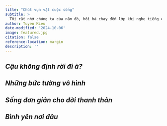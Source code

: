 ```yaml
---
title: "Chút vụn vặt cuộc sống"
subtitle: >
  Tôi rất nhớ chúng ta của năm đó, hối hả chạy đến lớp khi nghe tiếng chuông báo, ngủ gà ngủ gật vì bài giảng nhàm chán. Nhớ những buổi đạp xe đi học ở Phương Nam, tôi và bạn thân nhau từ đấy...
author: Tuyen Kieu
date-modified: '2024-10-06'
image: featured.jpg
citation: false
reference-location: margin
description: ''
---
```


::: {.callout}
## _**Cậu không định rời đi à?**_
<p></p>

<p style="text-align:justify"></p>

<!-- 
Có chứ, nhưng đôi khi thật khó đưa ra quyết định giữa tình cảm và lý trí. T cũng k biết mình nên làm gì khi rời đi, t muốn trở về nơi đó, nhưng k biết còn tiếp nhận mình k, t đã rời đi quá lâu rồi.

Muốn dành thời gian để suy nghĩ sau kỳ nghĩ, rồi bão yagi đến, những lo lắng, bôn ba ngược xuôi chuyển đồ,....

Vòng tròn mối quan hệ (truyện đạp tinh)
-->

:::

::: {.callout}
## _**Những bức tường vô hình**_
<p></p>

<p style="text-align:justify"></p>

<!-- 
Mưa, nhớ lại hôm ở vinmart đứng dưới mái, nhớ về thời còn trẻ, k dám bước ra vòng an toàn, tạo ra quá nhiều bức tường
-->

:::

::: {.callout}
## _**Sống đơn giản cho đời thanh thản**_
<p></p>

<p style="text-align:justify"></p>

<!-- 
Có phải chúng ta làm cuộc sống này ngày càng phức tạp không, sao k nghĩ khác đi, hỏi những câu hỏi khác như dạo này thế nào, có gì vui không, không hỏi hay áp đặt chuyện bao giờ cưới, đang yên bình chắc gì đến lúc có gia đình đã còn bình yên như vậy, cta khi đó có thể thoải mái với nhau hơn
-->

:::

::: {.callout}
## _**Bình yên nơi đâu**_
<p></p>

<p style="text-align:justify"></p>

<!-- 
Những khoảng lặng cuộc sống, đó là lúc đi một mình dưới mưa, hay trên đường đi làm về, bạn chẳng thể làm gì khác ngoài ngoài việc vừa đi vừa nghĩ, giống như mình từng nói, khi vào viện điều duy nhất bạn quan tâm là sức khỏe, k muốn nghĩ đến những vấn đề khác
-->

:::